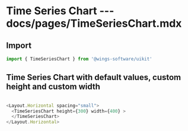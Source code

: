 # Time Series Chart --- docs/pages/TimeSeriesChart.mdx

## Import

```js
import { TimeSeriesChart } from '@wings-software/uikit'
```

## Time Series Chart with default values, custom height and custom width

```js live=true

<Layout.Horizontal spacing="small">
  <TimeSeriesChart height={300} width={400} >
  </TimeSeriesChart>
</Layout.Horizontal>
